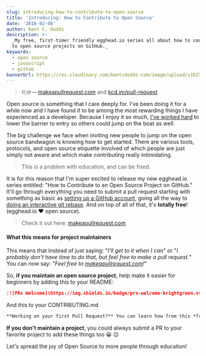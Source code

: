 ```yaml
---
slug: introducing-how-to-contribute-to-open-source
title: 'Introducing: How to Contribute to Open Source'
date: '2016-02-08'
author: Kent C. Dodds
description: >-
  _My free, first-timer friendly egghead.io series all about how to contribute
  to open source projects on GitHub._
keywords:
  - open source
  - javascript
  - github
bannerUrl: https://res.cloudinary.com/kentcdodds-com/image/upload/v1625033029/kentcdodds.com/content/blog/introducing-how-to-contribute-to-open-source/banner.png
---
```


> tl;dr — [makeapullrequest.com](http://makeapullrequest.com) and
> [kcd.im/pull-request](http://kcd.im/pull-request)

Open source is something that I care deeply for. I've been doing it for a while
now and I have found it to be among the most rewarding things I have experienced
as a developer. Because I enjoy it so much,
[I've worked hard](/blog/first-timers-only) to lower the barrier to entry so
others could jump on the boat as well.

The big challenge we face when inviting new people to jump on the open source
bandwagon is knowing how to get started. There are various tools, protocols, and
open source etiquette involved of which people are just simply not aware and
which make contributing really intimidating.

> This is a problem with education, and can be fixed.

It is for this reason that I'm super excited to release my new egghead.io series
entitled: "How to Contribute to an Open Source Project on GitHub." It'll go
through everything you need to submit a pull request starting with something as
basic as
[setting up a GitHub account](https://egghead.io/lessons/javascript-introduction-to-github?series=how-to-contribute-to-an-open-source-project-on-github),
going all the way to
[doing an interactive git rebase](https://egghead.io/lessons/javascript-how-to-squash-multiple-git-commits?series=how-to-contribute-to-an-open-source-project-on-github).
And on top of all of that, it's **totally free**! (egghead.io ♥️ open source).

> Check it out here: [makeapullrequest.com](http://makeapullrequest.com)

#### What this means for project maintainers

This means that instead of just saying: "_I'll get to it when I can_" or "_I
probably don't have time to do that, but feel free to make a pull request._" You
can now say: "_Feel free to
[makeapullrequest.com](http://makeapullrequest.com)!_"

So, **if you maintain an open source project**, help make it easier for
beginners by adding this to your README:

```md
[![PRs Welcome](https://img.shields.io/badge/prs-welcome-brightgreen.svg?style=flat-square)](http://makeapullrequest.com)
```

And this to your CONTRIBUTING.md

<!-- prettier-ignore -->
```md
**Working on your first Pull Request?** You can learn how from this *free* series [How to Contribute to an Open Source Project on GitHub](https://egghead.io/series/how-to-contribute-to-an-open-source-project-on-github)
```

**If you don't maintain a project**, you could always submit a PR to your
favorite project to add these things too 😀 😉

Let's spread the joy of Open Source to more people through education!

